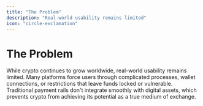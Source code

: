 ```yaml
---
title: "The Problem"
description: "Real-world usability remains limited"
icon: "circle-exclamation"
---
```


# The Problem

While crypto continues to grow worldwide, real-world usability remains limited. Many platforms force users through complicated processes, wallet connections, or restrictions that leave funds locked or vulnerable. Traditional payment rails don't integrate smoothly with digital assets, which prevents crypto from achieving its potential as a true medium of exchange.
